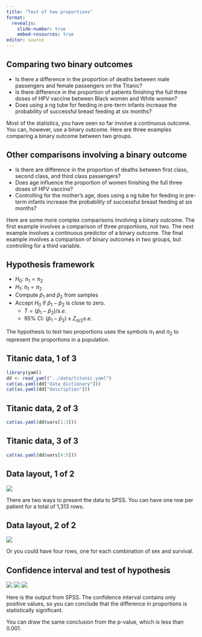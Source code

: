 ```yaml
---
title: "Test of two proportions"
format: 
  revealjs:
    slide-number: true
    embed-resources: true
editor: source
---
```


## Comparing two binary outcomes

-   Is there a difference in the proportion of deaths between male passengers and female passengers on the Titanic?
-   Is there difference in the proportion of patients finishing the full three doses of HPV vaccine between Black women and White women?
-   Does using a ng tube for feeding in pre-term infants increase the probability of successful breast feeding at six months?

::: notes
Most of the statistics, you have seen so far involve a continuous outcome. You can, however, use a binary outcome. Here are three examples comparing a binary outcome between two groups.
:::

## Other comparisons involving a binary outcome

-   Is there are difference in the proportion of deaths between first class, second class, and third class passengers?
-   Does age influence the proportion of women finishing the full three doses of HPV vaccine?
-   Controlling for the mother's age, does using a ng tube for feeding in pre-term infants increase the probability of successful breast feeding at six months?

::: notes
Here are some more complex comparisons involving a binary outcome. The first example involves a comparison of three proportions, not two. The next example involves a continuous predictor of a binary outcome. The final example involves a comparison of binary outcomes in two groups, but controlling for a third variable.
:::

## Hypothesis framework

-   $H_0:\ \pi_1=\pi_2$
-   $H_1:\ \pi_1=\pi_2$
-   Compute $\hat p_1$ and $\hat p_2$ from samples
-   Accept $H_0$ if $\hat p_1-\hat p_2$ is close to zero.
    -   $T=(\hat p_1-\hat p_2)/s.e.$
    -   95% CI: $(\hat p_1-\hat p_2) \pm Z_{\alpha/2}s.e.$

::: notes
The hypothesis to test two proportions uses the symbols $\pi_1$ and $\pi_2$ to represent the proportions in a population.
:::

## Titanic data, 1 of 3

```r
library(yaml)
dd <- read_yaml("../data/titanic.yaml")
cat(as.yaml(dd["data_dictionary"]))
cat(as.yaml(dd["description"]))
```

## Titanic data, 2 of 3

```r
cat(as.yaml(dd$vars[1:3]))
```

## Titanic data, 3 of 3

```r
cat(as.yaml(dd$vars[4:5]))
```

## Data layout, 1 of 2

![](images/difference-in-proportions-01.png)

::: notes
There are two ways to present the data to SPSS. You can have one row per patient for a total of 1,313 rows.
:::

## Data layout, 2 of 2

![](images/difference-in-proportions-02.png)

::: notes
Or you could have four rows, one for each combination of sex and survival.
:::

## Confidence interval and test of hypothesis

![](images/difference-in-proportions-03.png)
![](images/difference-in-proportions-04.png)
![](images/difference-in-proportions-05.png)

::: notes
Here is the output from SPSS. The confidence interval contains only positive values, so you can conclude that the difference in proportions is statistically significant.

You can draw the same conclusion from the p-value, which is less than 0.001.
:::


